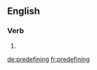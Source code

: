 ==English==

===Verb===
{{head|en}}

# {{present participle of|predefine|lang=en}}

[[de:predefining]]
[[fr:predefining]]